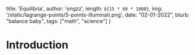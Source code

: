   title: 'Equilibria',
  author: 'ongzz',
  length: `${15 * 60 * 1000}`,
  img: '/static/lagrange-points/5-points-illuminati.png',
  date: "02-01-2022",
  blurb: "balance baby",
  tags: ["math", "science"]
}

# Introduction
